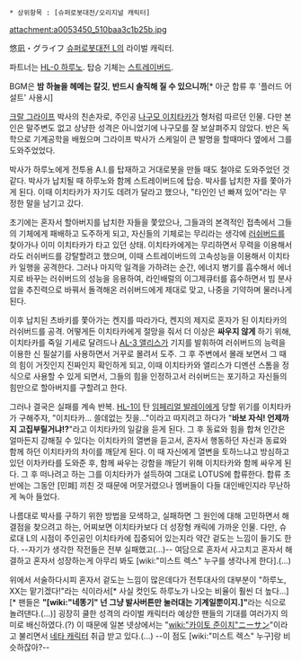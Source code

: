  * 상위항목 : [슈퍼로봇대전/오리지널 캐릭터]

attachment:a0053450_510baa3c1b25b.jpg

悠凪・グライフ
[[슈퍼로봇대전 L]]의 라이벌 캐릭터.

파트너는 [[HL-0 하루노]]. 탑승 기체는 [[스트레이버드]].

BGM은 '''밤 하늘을 헤메는 칼깃''', '''반드시 솔직해 질 수 있으니까'''[* 아군 합류 후 '플러드 어설트' 사용시]

[[크랄 그라이프]] 박사의 친손자로, 주인공 [[나구모 이치타카]]가 형처럼 따르던 인물. 다만 본인은 말주변도 없고 상냥한 성격은 아니었기에 나구모를 잘 보살펴주지 않았다. 반은 독학으로 기계공학을 배웠으며 그라이프 박사가 스케일이 큰 발명을 할때마다 옆에서 그를 도와주었었다. 

박사가 하루노에게 전투용 A.I.를 탑재하고 거대로봇을 만들 때도 철야로 도와주었던 것 같다. 박사가 납치될 때 하루노와 함께 스트레이버드에 탑승. 박사를 납치한 자를 쫓아가게 된다. 이때 이치타카가 자기도 데려가 달라고 했으나, "타인인 넌 빠져 있어"라는 무정한 말을 남기고 갔다.

초기에는 혼자서 할아버지를 납치한 자들을 쫓았으나, 그들과의 본격적인 접촉에서 그들의 기체에게 패배하고 도주하게 되고, 자신들의 기체로는 무리라는 생각에 [[러쉬버드]]를 찾아가나 이미 이치타카가 타고 있던 상태. 이치타카에게는 무리하면서 무력을 이용해서라도 러쉬버드를 강탈할려고 했으며, 이때 스트레이버드의 고속성능을 이용해서 이치타카 일행을 공격한다. 그러나 마지막 일격을 가하려는 순간, 에너지 병기를 흡수해서 에너지로 바꾸는 러쉬버드의 성능을 응용하여, 라인배럴의 이그제큐터를 흡수하면서 빔 분사압을 추진력으로 바꿔서 돌격해온 러쉬버드에게 제대로 맞고, 나중을 기약하며 물러나게 된다.

이후 납치된 츠바키를 쫓아가는 켄지를 따라가다, 켄지의 제지로 혼자가 된 이치타카의 러쉬버드를 공격. 어떻게든 이치타카에게 절망을 줘서 더 이상은 '''싸우지 않게''' 하기 위해, 이치타카를 죽일 기세로 달려드나 [[AL-3 앨리스]]가 기지를 발휘하여 러쉬버드의 능력을 이용한 신 필살기를 사용하면서 거꾸로 몰려서 도주. 그 후 주변에서 몰래 보면서 그 때의 힘이 거짓인지 진짜인지 확인하게 되고, 이때 이치타카와 앨리스가 디멘션 스톰을 정식으로 사용할 수 있게 되면서, 그들의 힘을 인정하고서 러쉬버드는 포기하고 자신들의 힘만으로 할아버지를 구할려고 한다.

그러나 결국은 실패를 계속 반복. [[HL-1]]이 탄 [[임페리얼 발레이]]에게 당할 위기를 이치타카가 구해주자, "이치타카… 쓸데없는 짓을…"이라고 따지려고 하다가 "'''바보 자식! 언제까지 고집부릴거냐!?'''"라고 이치타카의 일갈을 듣게 된다. 그 후 동료와 힘을 합쳐 인간은 얼마든지 강해질 수 있다는 이치타카의 열변을 듣고서, 혼자서 행동하던 자신과 동료와 함께 하던 이치타카의 차이를 깨닫게 된다. 이 때 자신에게 열변을 토하느냐고 방심하고 있던 이차카타를 도와준 후, 함께 싸우는 강함을 깨닫기 위해 이치타카와 함께 싸우게 된다. 그 후 떠나려고 하는 그를 이치타카가 설득하여 그대로 LOTUS에 합류한다. 합류 초반에는 그동안 [민폐] 끼친 것 때문에 머뭇거렸으나 멤버들이 다들 대인배인지라 무난하게 녹아 들었다.

나름대로 박사를 구하기 위한 방법을 모색하고, 실패하면 그 원인에 대해 고민하면서 해결점을 찾으려고 하는, 어찌보면 이치타카보다 더 성장형 캐릭에 가까운 인물. 다만, 슈로대 L의 시점이 주인공인 이치타카에 집중되어 있는지라 약간 겉도는 느낌이 들기도 한다. --자기가 생각한 작전들은 전부 실패했고(…)-- 여담으로 혼자서 사고치고 혼자서 해결하고 혼자서 성장하는게 아무리 봐도 [wiki:"미스트 렉스" 누구를 생각나게 한다].(…)

위에서 서술하다시피 혼자서 겉도는 느낌이 많은데다가 전투대사의 대부분이 "하루노, XX는 맡기겠다!"라는 식이라서[* 사실 컷인도 하루노가 나오는 비율이 훨씬 더 높다...][* 팬들은 '''"[wiki:"네똥기" 넌 그냥 발사버튼만 눌러대는 기계일뿐이지.]"'''라는 식으로 놀려댄다.(...)] 굉장히 쿨한 성격의 라이벌 캐릭터라 예상한 팬들의 기대를 여러가지 의미로 배신하였다.(?) 이 때문에 일본 넷상에서는 "[[wiki:"카이토 준이치"ニーサン]]"이라고 불리면서 [[네타 캐릭터]] 취급 받고 있다.(...) --이 점도 [wiki:"미스트 렉스" 누구]랑 비슷하잖아?--
